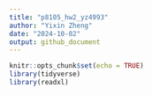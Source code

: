 ```yaml
---
title: "p8105_hw2_yz4993"
author: "Yixin Zheng"
date: "2024-10-02"
output: github_document
---
```


```r
knitr::opts_chunk$set(echo = TRUE)
library(tidyverse)
library(readxl)
```

